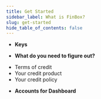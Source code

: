 ```yaml
---
title: Get Started
sidebar_label: What is FinBox?
slug: get-started
hide_table_of_contents: false
---
```



* **Keys**

* **What do you need to figure out?**

- Terms of credit
- Your credit product 
- Your credit policy

* **Accounts for Dashboard**
